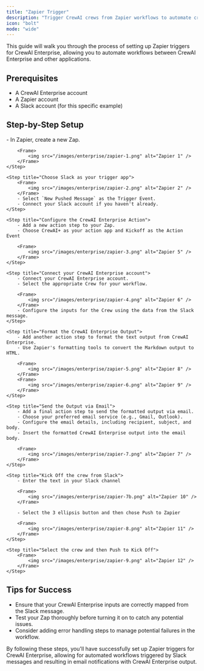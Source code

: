 ```yaml
---
title: "Zapier Trigger"
description: "Trigger CrewAI crews from Zapier workflows to automate cross-app workflows"
icon: "bolt"
mode: "wide"
---
```


This guide will walk you through the process of setting up Zapier triggers for CrewAI Enterprise, allowing you to automate workflows between CrewAI Enterprise and other applications.

## Prerequisites

- A CrewAI Enterprise account
- A Zapier account
- A Slack account (for this specific example)

## Step-by-Step Setup

<Steps>
    <Step title="Set Up the Slack Trigger">
        - In Zapier, create a new Zap.

        <Frame>
            <img src="/images/enterprise/zapier-1.png" alt="Zapier 1" />
        </Frame>
    </Step>

    <Step title="Choose Slack as your trigger app">
        <Frame>
            <img src="/images/enterprise/zapier-2.png" alt="Zapier 2" />
        </Frame>
        - Select `New Pushed Message` as the Trigger Event.
        - Connect your Slack account if you haven't already.
    </Step>

    <Step title="Configure the CrewAI Enterprise Action">
        - Add a new action step to your Zap.
        - Choose CrewAI+ as your action app and Kickoff as the Action Event

        <Frame>
            <img src="/images/enterprise/zapier-3.png" alt="Zapier 5" />
        </Frame>
    </Step>

    <Step title="Connect your CrewAI Enterprise account">
        - Connect your CrewAI Enterprise account.
        - Select the appropriate Crew for your workflow.

        <Frame>
            <img src="/images/enterprise/zapier-4.png" alt="Zapier 6" />
        </Frame>
        - Configure the inputs for the Crew using the data from the Slack message.
    </Step>

    <Step title="Format the CrewAI Enterprise Output">
        - Add another action step to format the text output from CrewAI Enterprise.
        - Use Zapier's formatting tools to convert the Markdown output to HTML.

        <Frame>
            <img src="/images/enterprise/zapier-5.png" alt="Zapier 8" />
        </Frame>
        <Frame>
            <img src="/images/enterprise/zapier-6.png" alt="Zapier 9" />
        </Frame>
    </Step>

    <Step title="Send the Output via Email">
        - Add a final action step to send the formatted output via email.
        - Choose your preferred email service (e.g., Gmail, Outlook).
        - Configure the email details, including recipient, subject, and body.
        - Insert the formatted CrewAI Enterprise output into the email body.

        <Frame>
            <img src="/images/enterprise/zapier-7.png" alt="Zapier 7" />
        </Frame>
    </Step>

    <Step title="Kick Off the crew from Slack">
        - Enter the text in your Slack channel

        <Frame>
            <img src="/images/enterprise/zapier-7b.png" alt="Zapier 10" />
        </Frame>

        - Select the 3 ellipsis button and then chose Push to Zapier

        <Frame>
            <img src="/images/enterprise/zapier-8.png" alt="Zapier 11" />
        </Frame>
    </Step>

    <Step title="Select the crew and then Push to Kick Off">
        <Frame>
            <img src="/images/enterprise/zapier-9.png" alt="Zapier 12" />
        </Frame>
    </Step>
</Steps>

## Tips for Success

- Ensure that your CrewAI Enterprise inputs are correctly mapped from the Slack message.
- Test your Zap thoroughly before turning it on to catch any potential issues.
- Consider adding error handling steps to manage potential failures in the workflow.

By following these steps, you'll have successfully set up Zapier triggers for CrewAI Enterprise, allowing for automated workflows triggered by Slack messages and resulting in email notifications with CrewAI Enterprise output. 